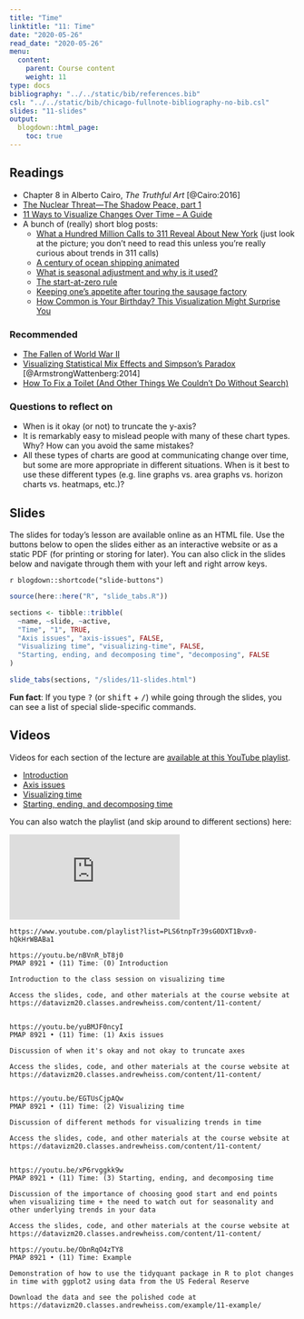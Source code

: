 ```yaml
---
title: "Time"
linktitle: "11: Time"
date: "2020-05-26"
read_date: "2020-05-26"
menu:
  content:
    parent: Course content
    weight: 11
type: docs
bibliography: "../../static/bib/references.bib"
csl: "../../static/bib/chicago-fullnote-bibliography-no-bib.csl"
slides: "11-slides"
output:
  blogdown::html_page:
    toc: true
---
```


## Readings

- <i class="fas fa-book"></i> Chapter 8 in Alberto Cairo, *The Truthful Art* [@Cairo:2016]
- <i class="fas fa-video"></i> [The Nuclear Threat—The Shadow Peace, part 1](http://www.fallen.io/shadow-peace/1/)
- <i class="fas fa-external-link-square-alt"></i> [11 Ways to Visualize Changes Over Time – A Guide](https://flowingdata.com/2010/01/07/11-ways-to-visualize-changes-over-time-a-guide/)
- A bunch of (really) short blog posts:
    - <i class="fas fa-external-link-square-alt"></i> [What a Hundred Million Calls to 311 Reveal About New York](https://www.wired.com/2010/11/ff_311_new_york/) (just look at the picture; you don't need to read this unless you're really curious about trends in 311 calls)
    - <i class="fas fa-external-link-square-alt"></i> [A century of ocean shipping animated](https://flowingdata.com/2012/04/12/a-century-of-ocean-shipping-animated/)
    - <i class="fas fa-external-link-square-alt"></i> [What is seasonal adjustment and why is it used?](http://junkcharts.typepad.com/junk_charts/2010/11/what-is-seasonal-adjustment-and-why-is-it-used.html)
    - <i class="fas fa-external-link-square-alt"></i> [The start-at-zero rule](http://junkcharts.typepad.com/junk_charts/2005/09/the_startatzero.html)
    - <i class="fas fa-external-link-square-alt"></i> [Keeping one's appetite after touring the sausage factory](http://junkcharts.typepad.com/numbersruleyourworld/2011/02/keeping-ones-appetite-after-touring-the-sausage-factory.html)
    - <i class="fas fa-external-link-square-alt"></i> [How Common is Your Birthday? This Visualization Might Surprise You](http://thedailyviz.com/2016/09/17/how-common-is-your-birthday-dailyviz/)


### Recommended

- <i class="fas fa-video"></i> [The Fallen of World War II](http://www.fallen.io/ww2/)
- <i class="far fa-file-pdf"></i> [Visualizing Statistical Mix Effects and Simpson's Paradox](https://static.googleusercontent.com/media/research.google.com/en//pubs/archive/42901.pdf) [@ArmstrongWattenberg:2014]
- <i class="fas fa-external-link-square-alt"></i> [How To Fix a Toilet (And Other Things We Couldn't Do Without Search)](http://how-to-fix-a-toilet.com/)


### Questions to reflect on

- When is it okay (or not) to truncate the y-axis?
- It is remarkably easy to mislead people with many of these chart types. Why? How can you avoid the same mistakes?
- All these types of charts are good at communicating change over time, but some are more appropriate in different situations. When is it best to use these different types (e.g. line graphs vs. area graphs vs. horizon charts vs. heatmaps, etc.)?


## Slides

The slides for today's lesson are available online as an HTML file. Use the buttons below to open the slides either as an interactive website or as a static PDF (for printing or storing for later). You can also click in the slides below and navigate through them with your left and right arrow keys.

`r blogdown::shortcode("slide-buttons")`

```r
source(here::here("R", "slide_tabs.R"))

sections <- tibble::tribble(
  ~name, ~slide, ~active,
  "Time", "1", TRUE,
  "Axis issues", "axis-issues", FALSE,
  "Visualizing time", "visualizing-time", FALSE,
  "Starting, ending, and decomposing time", "decomposing", FALSE
)

slide_tabs(sections, "/slides/11-slides.html")
```

:::fyi
**Fun fact**: If you type <kbd>?</kbd> (or <kbd>shift</kbd> + <kbd>/</kbd>) while going through the slides, you can see a list of special slide-specific commands.
:::


## Videos

Videos for each section of the lecture are [available at this YouTube playlist](https://www.youtube.com/playlist?list=PLS6tnpTr39sG0DXT1Bvx0-hQkHrWBABa1).

- [Introduction](https://www.youtube.com/watch?v=nBVnR_bT8j0&list=PLS6tnpTr39sG0DXT1Bvx0-hQkHrWBABa1)
- [Axis issues](https://www.youtube.com/watch?v=yuBMJF0ncyI&list=PLS6tnpTr39sG0DXT1Bvx0-hQkHrWBABa1)
- [Visualizing time](https://www.youtube.com/watch?v=EGTUsCjpAQw&list=PLS6tnpTr39sG0DXT1Bvx0-hQkHrWBABa1)
- [Starting, ending, and decomposing time](https://www.youtube.com/watch?v=xP6rvggkk9w&list=PLS6tnpTr39sG0DXT1Bvx0-hQkHrWBABa1&)

You can also watch the playlist (and skip around to different sections) here:

<div class="embed-responsive embed-responsive-16by9">
<iframe class="embed-responsive-item" src="https://www.youtube.com/embed/videoseries?list=PLS6tnpTr39sG0DXT1Bvx0-hQkHrWBABa1" frameborder="0" allow="accelerometer; autoplay; encrypted-media; gyroscope; picture-in-picture" allowfullscreen></iframe>
</div>


```cat
https://www.youtube.com/playlist?list=PLS6tnpTr39sG0DXT1Bvx0-hQkHrWBABa1

https://youtu.be/nBVnR_bT8j0
PMAP 8921 • (11) Time: (0) Introduction

Introduction to the class session on visualizing time

Access the slides, code, and other materials at the course website at https://datavizm20.classes.andrewheiss.com/content/11-content/


https://youtu.be/yuBMJF0ncyI
PMAP 8921 • (11) Time: (1) Axis issues

Discussion of when it's okay and not okay to truncate axes

Access the slides, code, and other materials at the course website at https://datavizm20.classes.andrewheiss.com/content/11-content/


https://youtu.be/EGTUsCjpAQw
PMAP 8921 • (11) Time: (2) Visualizing time

Discussion of different methods for visualizing trends in time

Access the slides, code, and other materials at the course website at https://datavizm20.classes.andrewheiss.com/content/11-content/
  
  
https://youtu.be/xP6rvggkk9w
PMAP 8921 • (11) Time: (3) Starting, ending, and decomposing time

Discussion of the importance of choosing good start and end points when visualizing time + the need to watch out for seasonality and other underlying trends in your data

Access the slides, code, and other materials at the course website at https://datavizm20.classes.andrewheiss.com/content/11-content/

https://youtu.be/ObnRqO4zTY8
PMAP 8921 • (11) Time: Example

Demonstration of how to use the tidyquant package in R to plot changes in time with ggplot2 using data from the US Federal Reserve

Download the data and see the polished code at https://datavizm20.classes.andrewheiss.com/example/11-example/
```

